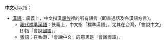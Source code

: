 '''中文'''可以指：
*[[漢語|漢語]]：廣義上，中文指漢[[語族|語族]]裡的所有語言（即普通話及各漢語方言）。
**[[現代標準漢語|現代標準漢語]]：狹義上，中文指「標準漢語」。尤其在台灣，「會說中文」即指「會說[[中華民國國語文|國語]]」。
**[[粵語|粵語]]：在香港，「會說中文」的意思是「會說粵語」。
{{disambig|Cat=二字中國相關消歧義}}